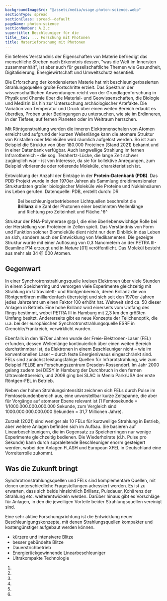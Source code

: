 ```yaml
---
backgroundImageSrc: "@assets/media/usage.photon-science.webp"
sectionType: spread
sectionClass: spread--default
pageName: photon-science
sectionNumber: A.2.c
supertitle: Beschleuniger für die
title__toc: ... Forschung mit Photonen
title: Materieforschung mit Photonen
---
```


<div class="spread--left spread-area--intro">

Ein tieferes Verständnis der Eigenschaften von Materie befriedigt das menschliche Streben nach Erkenntnis dessen, "was die Welt im Innersten zusammenhält", ist aber auch für gesellschaftliche Themen wie Gesundheit, Digitalisierung, Energiewirtschaft und Umweltschutz essentiell.

Die Erforschung der kondensierten Materie hat mit beschleunigerbasierten Strahlungsquellen große Fortschritte erzielt. Das Spektrum der wissenschaftlichen Anwendungen reicht von der Grundlagenforschung in Physik und Chemie über die Material- und Geowissenschaften, die Biologie und Medizin bis hin zur Untersuchung archäologischer Artefakte. Die Variation von Temperatur und Druck über einen weiten Bereich erlaubt es überdies, Proben unter Bedingungen zu untersuchen, wie sie im Erdinneren, in der Tiefsee, auf fernen Planeten oder im Weltraum herrschen.

</div>

<div class="spread-area--hidden">

Mit Röntgenstrahlung werden die inneren Elektronenschalen von Atomen erreicht und aufgrund der kurzen Wellenlänge kann die atomare Struktur von Kristallen oder Molekülen wird räumlich aufgelöst werden. So ist zum Beispiel die Struktur von über 180.000 Proteinen (Stand 2021) bekannt und in einer Datenbank verfügbar. Auch langwellige Strahlung im fernen Infrarotbereich – die sog. Terahertz-Lücke, die lange Zeit schwer zugänglich war – ist von Interesse, da sie für kollektive Anregungen, zum Beispiel vibrierende oder rotierende Moleküle, charakteristisch ist.

</div>

<div class="spread--left spread-area--c-3">

<progress-chart dimension="pdbEntries" />

<figcaption>

Entwicklung der Anzahl der Einträge in der **Protein-Datenbank (PDB)**. Das PDB-Projekt wurde in den 1970er Jahren als Sammlung dreidimensionaler Strukturdaten großer biologischer Moleküle wie Proteine und Nukleinsäuren ins Leben gerufen. Datenquelle: PDB, erstellt durch: DR

</figcaption>

<figure>
<progress-chart dimension="progress__peak_brilliance" />
<figcaption>

Bei beschleunigerbetriebenen Lichtquellen beschreibt die **Brillanz** die Zahl der Photonen einer bestimmten Wellenlänge und Richtung pro Zeiteinheit und Fläche.^6^

</figcaption>
</figure>

<figcaption>

Struktur der RNA-Polymerase @@ I, die eine überlebenswichtige Rolle bei der Herstellung von Proteinen in Zellen spielt. Das Verständnis von Form und Funktion solcher Biomoleküle dient nicht nur dem Einblick in das Leben an sich, sondern auch der Entwicklung von Medikamenten. Die gezeigte Struktur wurde mit einer Auflösung von 0,3 Nanometern an der PETRA III-Beamline P14 erzeugt und in _Nature_ [01] veröffentlicht. Das Molekül besteht aus mehr als 34 @ 000 Atomen.

</figcaption>

</div>

<div class="spread--right spread-area--c-1">

## Gegenwart

In einer Synchrotronstrahlungsquelle kreisen Elektronen über viele Stunden in einem Speicherring und versorgen viele Experimente gleichzeitig mit Strahlung im Ultraviolett- und Röntgenbereich, deren Brillanz die von Röntgenröhren milliardenfach übersteigt und sich seit den 1970er Jahren jedes Jahrzehnt um einen Faktor 100 erhöht hat. Weltweit sind ca. 50 dieser Anlagen in Betrieb. Eine hohe Brillanz wird einerseits vom Umfang des Rings bestimmt, wobei PETRA III in Hamburg mit 2,3 km den größten Umfang besitzt. Andererseits gibt es neue Konzepte der Teilchenoptik, die u.a. bei der europäischen Synchrotronstrahlungsquelle ESRF in Grenoble/Frankreich, verwirklicht wurden.

Ebenfalls in den 1970er Jahren wurde der Freie-Elektronen-Laser (FEL) erfunden, dessen Wellenlänge kontinuierlich über einen weiten Bereich durchstimmbar ist, da Elektronen in einem Beschleuniger nicht – wie im konventionellen Laser – durch feste Energieniveaus eingeschränkt sind. FELs sind zunächst leistungsfähige Quellen für Infrarotstrahlung, wie zum Beispiel FELBE am Forschungszentrum Dresden-Rossendorf. Im Jahr 2000 gelang zudem bei DESY in Hamburg der Durchbruch in den fernen Ultraviolettbereich, und 2009 ging bei SLAC in Menlo Park/USA der erste Röntgen-FEL in Betrieb.

</div>

<div class="spread--right spread-area--c-2">

Neben der hohen Strahlungsintensität zeichnen sich FELs durch Pulse im Femtosekundenbereich aus, eine unvorstellbar kurze Zeitspanne, die aber für Vorgänge auf atomarer Ebene relevant ist (1 Femtosekunde = 1/1000.000.000.000.000 Sekunde, zum Vergleich sind 1000.000.000.000.000 Sekunden = 31,7 Millionen Jahre).

Zurzeit (2021) sind weniger als 10 FELs für kurzwellige Strahlung in Betrieb, aber weitere Anlagen befinden sich im Aufbau. Sie basieren auf Linearbeschleunigern, die im Gegensatz zu Speicherringen nur wenige Experimente gleichzeitig bedienen. Die Wiederholrate (d.h. Pulse pro Sekunde) kann durch supraleitende Beschleuniger enorm gesteigert werden, wobei den Anlagen FLASH und European XFEL in Deutschland eine Vorreiterrolle zukommt.

</div>

<div class="spread--right spread-area--c-3">

## Was die Zukunft bringt

Synchrotronstrahlungsquellen und FELs sind komplementäre Quellen, mit denen unterschiedliche Fragestellungen adressiert werden. Es ist zu erwarten, dass sich beide hinsichtlich Brillanz, Pulsdauer, Kohärenz der Strahlung etc. weiterentwickeln werden.
Darüber hinaus gibt es Vorschläge für Anlagen, in den die jeweiligen Vorteile beider Strahlungsquellen vereinigt sind.

Eine sehr aktive Forschungsrichtung ist die Entwicklung neuer Beschleunigungskonzepte, mit denen Strahlungsquellen kompakter und kostengünstiger aufgebaut werden können.

- kürzere und intensivere Blitze
- besser gebündelte Blitze
- Dauerstrichbetrieb
- Energierückgewinnende Linearbeschleuniger
- Ultrakompakte Technologie

</div>

<div class="spread--right spread-area--references">

1. <BibRef citeKey="fernandez-tornero_moreno-morcillo_etal__2013__crystal" />
1. <BibRef citeKey="biasci_bouteille_etal__2014__lowemittance" />
1. <BibRef citeKey="jankowiak_knobloch_etal__2015__technical" />
1. <BibRef citeKey="rohlsberger_schroer_etal__2019__light" />
1. <BibRef citeKey="beye__2020__flash2020" />
1. <BibRef citeKey="altarelli__2006__xfel" />
</div>
